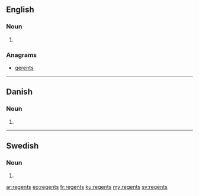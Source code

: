 {{also|Regents}}
==English==

===Noun===
{{head|en|plural}}

# {{plural of|regent|lang=en}}

===Anagrams===
* [[gerents#English|gerents]]

----
==Danish==

===Noun===
{{head|da|noun form}}

# {{genitive singular indefinite of|regent|lang=da}}

----

==Swedish==

===Noun===
{{head|sv|noun form}}

# {{sv-noun-form-indef-gen|regent}}

[[ar:regents]]
[[eo:regents]]
[[fr:regents]]
[[ku:regents]]
[[my:regents]]
[[sv:regents]]
